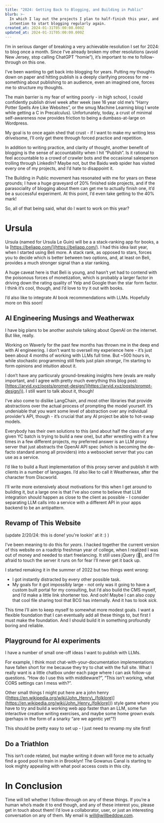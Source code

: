 ```yaml
---
title: "2024: Getting Back to Blogging, and Building in Public"
blurb: >-
  In which I lay out the projects I plan to half-finish this year, and set the
  intention to start blogging regularly again.
created_at: 2024-01-31T05:00:00.000Z
updated_at: 2024-01-31T05:00:00.000Z
---
```


I’m in serious danger of breaking a very achievable resolution I set for 2024: to blog once a month. Since I’ve already broken my other resolutions (avoid New Jersey, stop calling ChatGPT “homie”), it’s important to me to follow-through on this one.

I’ve been wanting to get back into blogging for years. Putting my thoughts down on paper and hitting publish is a deeply clarifying process for me - something about publishing to an audience, even an imagined one, forces me to structure my thoughts.

The main barrier is my fear of writing poorly - in high school, I could confidently publish drivel week after week (see 16 year old me’s “Harry Potter Spells Are Like Websites”, or the smug Machine Learning blog I wrote while getting a C in Precalculus). Unfortunately, today, a crust of minimal self-awareness now provides friction to being a dumbass-at-large on Wordpress.

My goal is to once again shed that crust - if I want to make my writing less drivelsome, I’ll only get there through forced practice and repetition.

In addition to writing practice, and clarity of thought, another benefit of blogging is the sense of accountability when I hit “Publish”. Is it rational to feel accountable to a crowd of crawler bots and the occasional salesperson trolling through LinkedIn? Maybe not, but the Baidu web spider has visited every one of my projects, and I’d hate to disappoint it.

<CustomImage
  src="/uploads/67d9e5d8-044e-4581-a751-36cae0c813c6.jpg"
  width={300}
  height={300}
  alt="An AI-generated cartoon of me with a robot spider that says &#x22;Baidu&#x22;"
  caption="ChatGPT: Homie, please make an image of me hanging out with the Baidu web spider"
/>

The Building in Public movement has resonated with me for years on these grounds; I have a huge graveyard of 20% finished side projects, and if the parasociality of blogging about them can get me to actually finish one, it’d be a successful experiment. At this point, I’d even take getting to the 40% mark!

So, all of that being said, what do I want to work on this year?

# Ursula

Ursula (named for Ursula Le Guin) will be a a stack-ranking app for books, a la [https://beliapp.com/](https://beliapp.com/). I had this idea last year, when I started using Beli more. A stack rank, as opposed to stars, forces you to decide which is better between two options, and, at least on Beli, provides a much stronger signal than a star ranking.

<CustomImage
  src="/uploads/IMG_3A4CD5A149E2-1.jpg"
  width={353}
  height={715}
  alt="A screenshot of the restaurant-ranking app &#x22;Beli&#x22;"
  caption="Beli's stack-ranking interface forces you to make tough choices"
/>

A huge caveat here is that Beli is young, and hasn’t yet had to contend with the poisonous forces of monetization, which is probably a larger factor in driving down the rating quality of Yelp and Google than the star form factor. I think it’s cool, though, and I’d love to try it out with books.

I’d also like to integrate AI book recommendations with LLMs. Hopefully more on this soon!

## AI Engineering Musings and Weatherwax

I have big plans to be another asshole talking about OpenAI on the internet. But like, really.

Working on Waverly for the past few months has thrown me in the deep end with AI engineering. I don’t want to oversell my experience here - it’s just been about 4 months of working with LLMs full time. But \~500 hours in, while stochastic programming still feels just plain _strange_, I’m starting to form opinions and intuition about it.

I don’t have any particuraly ground-breaking insights here (evals are really important, and I agree with pretty much everything this blog post: [https://arvid.xyz/posts/prompt-design/](https://arvid.xyz/posts/prompt-design/)). I still want to talk about it, though!

I’ve also come to dislike LangChain, and most other libraries that provide abstractions over the actual process of prompting the model yourself. It’s undeniable that you want some level of abstraction over any individual provider’s API, though - it’s crucial that any AI project be able to hot-swap models.

Everybody has their own solutions to this (and about half the class of any given YC batch is trying to build a new one), but after wrestling with it a few times in a few different projects, my preferred answer is an LLM proxy server that just abstracts the OpenAI API spec (which is becoming the de-facto standard among all providers) into a websocket server that you can use as a service.

I’d like to build a Rust implementation of this proxy server and publish it with clients in a number of languages. I’d also like to call it Weatherwax, after the character from Discworld.

I’ll write more extensively about motivations for this when I get around to building it, but a large one is that I’ve also come to believe that LLM integration should happen as close to the client as possible - I consider separating LLM calls into a service with a different API in your apps backend to be an antipattern.

## Revamp of This Website

(update 2/20/24: this is done! you're lookin' at it :) )

I’ve been meaning to do this for _years_. I hacked together the current version of this website on a roadtrip freshman year of college, when I realized I was out of money and needed to start freelancing. It still uses jQuery (🙁), and I’m afraid to touch the server it runs on for fear I’ll never get it back up.

I started remaking it in the summer of 2022 but two things went wrong:

- I got instantly distracted by every other possible task.
- My goals for it got impossibly large - not only was it going to have a custom built portal for my consulting, but I’d also build the CMS myself, and I’d make a little link shortener too. And ooh! Maybe I can also copy that cool file sharing tool that BCG has internally. And it has to look _sick._

This time I’ll aim to keep myself to somewhat more modest goals. I want a flexible foundation that I can eventually add all these things to, but first I must make the foundation. And I should build it in something profoundly boring and reliable.

## Playground for AI experiments

I have a number of small one-off ideas I want to publish with LLMs.

For example, I think most chat-with-your-documentation implementations have fallen short for me because they try to chat with the full site. What I really want is a little chatbox under each page where I can ask follow-up questions. “How do I use this with middleware?”, “This isn’t working, what CORS settings can I mess with?”.

Other small things I might put here are a john henry ([https://en.wikipedia.org/wiki/John_Henry\_(folklore)](<https://en.wikipedia.org/wiki/John_Henry_(folklore)>)) style game where you have to try and build a working web app faster than an LLM, some fun interactive creative writing exercises, and maybe some home grown evals (perhaps in the form of a snarky “are we agentic yet”?)

This should be pretty easy to set up - I just need to revamp my site first!

## Do a Triathlon

This isn’t code related, but maybe writing it down will force me to actually find a good pool to train in in Brooklyn! The Gowanus Canal is starting to look mighty appealing with what pool access costs in this city.

# In Conclusion

Time will tell whether I follow-through on any of these things. If you’re a human who’s made it to end though, and any of these interest you, please get in touch about them! I’d love a collaborator, user, or just an interesting conversation on any of them. My email is [will@willbeddow.com](mailto:will@willbeddow.com).
